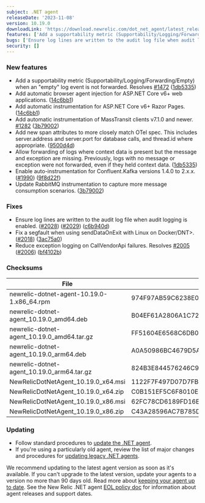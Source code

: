 ```yaml
---
subject: .NET agent
releaseDate: '2023-11-08'
version: 10.19.0
downloadLink: 'https://download.newrelic.com/dot_net_agent/latest_release'
features: ['Add a supportability metric (Supportability/Logging/Forwarding/Empty) when an "empty" log event is not forwarded.','Add automatic browser agent injection for ASP.NET Core v6+ web applications.','Add automatic instrumentation for ASP.NET Core v6+ Razor Pages.','Add automatic instrumentation of MassTransit clients v7.1.0 and newer.','Add new span attributes to more closely match OTel spec.','Allow forwarding of logs where context data is present but the message and exception are missing.','Enable auto-instrumentation for Confluent.Kafka versions 1.4.0 to 2.x.x.','Update RabbitMQ instrumentation to capture more message consumption scenarios.']
bugs: ['Ensure log lines are written to the audit log file when audit logging is enabled.','Fix a segfault when using sendDataOnExit with Linux on <DNT>Docker/DNT>.','Reduce exception logging on CallVendorApi failures.']
security: []
---
```


### New features

* Add a supportability metric (Supportability/Logging/Forwarding/Empty) when an "empty" log event is not forwarded. Resolves [#1472](https://github.com/newrelic/newrelic-dotnet-agent/issues/1472) ([1db5335](https://github.com/newrelic/newrelic-dotnet-agent/commit/1db5335d2ada4e6e1a9b1da7f406a3e9fc1ef8e3))
* Add automatic browser agent injection for ASP.NET Core v6+ web applications. ([14c6bb1](https://github.com/newrelic/newrelic-dotnet-agent/commit/14c6bb15030e1744bdd85a46610c1fc269bb58c4))
* Add automatic instrumentation for ASP.NET Core v6+ Razor Pages. ([14c6bb1](https://github.com/newrelic/newrelic-dotnet-agent/commit/14c6bb15030e1744bdd85a46610c1fc269bb58c4))
* Add automatic instrumentation of MassTransit clients v7.1.0 and newer. [#1282](https://github.com/newrelic/newrelic-dotnet-agent/issues/1282) ([3b79002](https://github.com/newrelic/newrelic-dotnet-agent/commit/3b790029242d92abf6c766af81715ab474c2384c))
* Add new span attributes to more closely match OTel spec. This includes server.address and server.port for database calls, and thread.id where appropriate. ([9500d4d](https://github.com/newrelic/newrelic-dotnet-agent/commit/9500d4d52fe583015799bdb02e9b2585b3769b6f))
* Allow forwarding of logs where context data is present but the message and exception are missing. Previously, logs with no message or exception were not forwarded, even if they held context data. ([1db5335](https://github.com/newrelic/newrelic-dotnet-agent/commit/1db5335d2ada4e6e1a9b1da7f406a3e9fc1ef8e3))
* Enable auto-instrumentation for Confluent.Kafka versions 1.4.0 to 2.x.x. ([#1990](https://github.com/newrelic/newrelic-dotnet-agent/issues/1990)) ([9f8d22f](https://github.com/newrelic/newrelic-dotnet-agent/commit/9f8d22fc383020bcee20c12bc2b3321c345ba8d9))
* Update RabbitMQ instrumentation to capture more message consumption scenarios. ([3b79002](https://github.com/newrelic/newrelic-dotnet-agent/commit/3b790029242d92abf6c766af81715ab474c2384c))

### Fixes

* Ensure log lines are written to the audit log file when audit logging is enabled. ([#2028](https://github.com/newrelic/newrelic-dotnet-agent/issues/2028)) ([#2029](https://github.com/newrelic/newrelic-dotnet-agent/issues/2029)) ([c6b940d](https://github.com/newrelic/newrelic-dotnet-agent/commit/c6b940d1c51e79acfa918504bf3adbfbb3e379e5))
* Fix a segfault when using sendDataOnExit with Linux on <DNT>Docker/DNT>. ([#2018](https://github.com/newrelic/newrelic-dotnet-agent/issues/2018)) ([3ac75a0](https://github.com/newrelic/newrelic-dotnet-agent/commit/3ac75a0073bee60859475d3fa1f08e8edfe932ee))
* Reduce exception logging on CallVendorApi failures. Resolves [#2005](https://github.com/newrelic/newrelic-dotnet-agent/issues/2005) ([#2006](https://github.com/newrelic/newrelic-dotnet-agent/issues/2006)) ([bf4102b](https://github.com/newrelic/newrelic-dotnet-agent/commit/bf4102b75ef4bc036ba4c5ae8f1da2ad12cbe1be))

### Checksums
| File | SHA - 256  Hash |
| ---| ---|
| newrelic-dotnet-agent-10.19.0-1.x86_64.rpm | 974F97AB59C6238E0FB581D460BC6947333687AC4F7CDC4ECD643F4DB82A70A3 |
| newrelic-dotnet-agent_10.19.0_amd64.deb | B04EF61A2806A1C72C3C1914207332BE8AC33517F57D88069B4F73D9E3FBD24A |
| newrelic-dotnet-agent_10.19.0_amd64.tar.gz | FF51604E6568C6DB0134916C0ACFC5B3E456B85CC0312A6CA904C94B10DCBA74 |
| newrelic-dotnet-agent_10.19.0_arm64.deb | A0A50986BC4679D5ACAE399FF4E05EF3F2F5C7840F2BB88E5B3BDE7E2843630F |
| newrelic-dotnet-agent_10.19.0_arm64.tar.gz | 824B3E844576246C913FE8550CDFD163DED17E69B994F50A3DAD8C43836DC3CE |
| NewRelicDotNetAgent_10.19.0_x64.msi | 1122F7F497D07D7FB8B01033B730938BB23AC7241322863F2913F54043D367D5 |
| NewRelicDotNetAgent_10.19.0_x64.zip | C0B151EF5C6F8010E56AD238C0B382CDA36AE923229E25C29192D7BDD7EBC5CD |
| NewRelicDotNetAgent_10.19.0_x86.msi | 62FC78CD6189FD16E0698A4685265AAE7FB98A54C4D3C88CAA1E10F64307C270 |
| NewRelicDotNetAgent_10.19.0_x86.zip | C43A28596AC7B785D14BC66526937C625EBA3D836B92671741B61B1626E1A262 |


### Updating

* Follow standard procedures to [update the .NET agent](/docs/agents/net-agent/installation-configuration/update-net-agent).
* If you're using a particularly old agent, review the list of major changes and procedures for [updating legacy .NET agents](/docs/agents/net-agent/troubleshooting/upgrade-legacy-net-agents).

We recommend updating to the latest agent version as soon as it's available. If you can't upgrade to the latest version, update your agents to a version no more than 90 days old. Read more about [keeping your agent up to date](/docs/new-relic-solutions/new-relic-one/install-configure/update-new-relic-agent).
See the New Relic .NET agent [EOL policy doc](/docs/apm/agents/net-agent/getting-started/net-agent-eol-policy) for information about agent releases and support dates.
